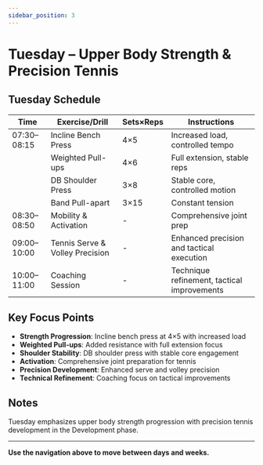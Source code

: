 ```yaml
---
sidebar_position: 3
---
```



<WorkoutNav weekNumber={5} />

# Tuesday – Upper Body Strength & Precision Tennis

## Tuesday Schedule

| Time | Exercise/Drill | Sets×Reps | Instructions |
|------|---------------|-----------|--------------|
| 07:30–08:15 | Incline Bench Press | 4×5 | Increased load, controlled tempo |
| | Weighted Pull-ups | 4×6 | Full extension, stable reps |
| | DB Shoulder Press | 3×8 | Stable core, controlled motion |
| | Band Pull-apart | 3×15 | Constant tension |
| 08:30–08:50 | Mobility & Activation | - | Comprehensive joint prep |
| 09:00–10:00 | Tennis Serve & Volley Precision | - | Enhanced precision and tactical execution |
| 10:00–11:00 | Coaching Session | - | Technique refinement, tactical improvements |

## Key Focus Points

- **Strength Progression**: Incline bench press at 4×5 with increased load
- **Weighted Pull-ups**: Added resistance with full extension focus
- **Shoulder Stability**: DB shoulder press with stable core engagement
- **Activation**: Comprehensive joint preparation for tennis
- **Precision Development**: Enhanced serve and volley precision
- **Technical Refinement**: Coaching focus on tactical improvements

## Notes

Tuesday emphasizes upper body strength progression with precision tennis development in the Development phase.

---

**Use the navigation above to move between days and weeks.**
